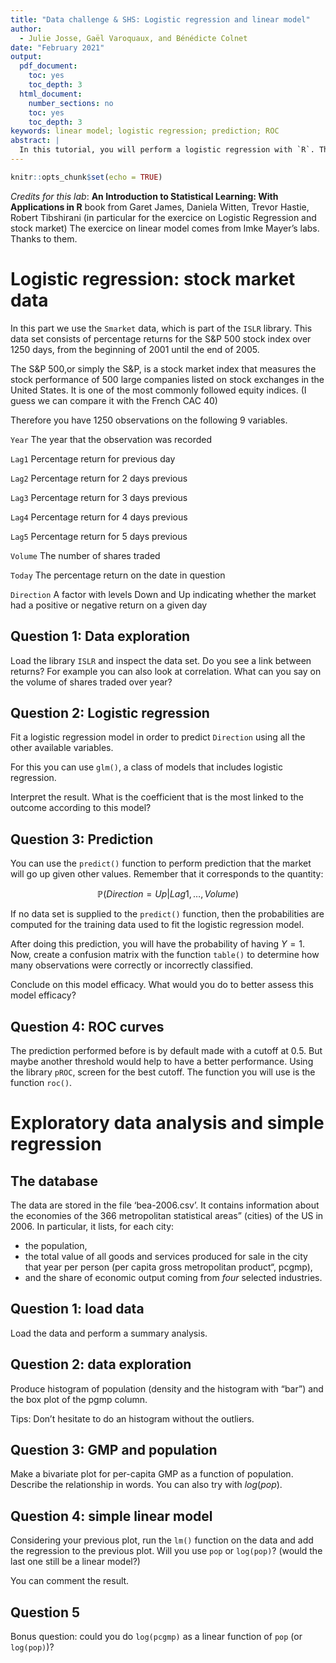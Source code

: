 ```yaml
---
title: "Data challenge & SHS: Logistic regression and linear model"
author:
  - Julie Josse, Gaël Varoquaux, and Bénédicte Colnet
date: "February 2021"
output:
  pdf_document:
    toc: yes
    toc_depth: 3
  html_document:
    number_sections: no
    toc: yes
    toc_depth: 3
keywords: linear model; logistic regression; prediction; ROC
abstract: |
  In this tutorial, you will perform a logistic regression with `R`. This is the first exercice and we will do it together in class. At the end you can find an exercice with a simple linear regression you should be able to do alone at home (solutions will be given later).
---
```




```r
knitr::opts_chunk$set(echo = TRUE)
```

 *Credits for this lab*: **An Introduction to Statistical Learning: With Applications in R** book from Garet James, Daniela Witten, Trevor Hastie, Robert Tibshirani (in particular for the exercice on Logistic Regression and stock market)
 The exercice on linear model comes from Imke Mayer's labs. Thanks to them.


# Logistic regression: stock market data

In this part we use the `Smarket` data, which is part of the `ISLR` library. This data set consists of percentage returns for the S&P 500 stock index over 1250 days, from the beginning of 2001 until the end of 2005.


The S&P 500,or simply the S&P, is a stock market index that measures the stock performance of 500 large companies listed on stock exchanges in the United States. It is one of the most commonly followed equity indices. (I guess we can compare it with the French CAC 40)

Therefore you have 1250 observations on the following 9 variables.

`Year`
The year that the observation was recorded

`Lag1`
Percentage return for previous day

`Lag2`
Percentage return for 2 days previous

`Lag3`
Percentage return for 3 days previous

`Lag4`
Percentage return for 4 days previous

`Lag5`
Percentage return for 5 days previous

`Volume`
The number of shares traded

`Today`
The percentage return on the date in question

`Direction`
A factor with levels Down and Up indicating whether the market had a positive or negative return on a given day


## Question 1: Data exploration

Load the library `ISLR` and inspect the data set. Do you see a link between returns? For example you can also look at correlation.
What can you say on the volume of shares traded over year?


## Question 2: Logistic regression

Fit a logistic regression model in order to predict `Direction` using all the other available variables. 


For this you can use `glm()`, a class of models that includes logistic regression.

Interpret the result. What is the coefficient that is the most linked to the outcome according to this model?

## Question 3: Prediction

You can use the `predict()` function to perform prediction that the market will go up given other values. Remember that it corresponds to the quantity:

$$\mathbb{P}(Direction = Up | Lag1, \dots, Volume)$$

If no data set is supplied to the `predict()` function, then the probabilities are computed for the training data used to fit the logistic regression model.

After doing this prediction, you will have the probability of having $Y=1$. Now, create a confusion matrix with the function `table()` to determine how many observations were correctly or incorrectly classified. 

Conclude on this model efficacy.
What would you do to better assess this model efficacy?


## Question 4: ROC curves

The prediction performed before is by default made with a cutoff at 0.5. But maybe another threshold would help to have a better performance. Using the library `pROC`, screen for the best cutoff. The function you will use is the function `roc()`.

# Exploratory data analysis and  simple regression

## The database

The data are stored in the file 'bea-2006.csv'. It contains information about the economies of the 366 metropolitan statistical areas" (cities) of the US in 2006. In particular, it lists, for each city:

- the population, 
- the total value of all goods and services produced for sale in the city that year per person (per capita gross metropolitan product“, pcgmp),
- and the share of economic output coming from *four* selected industries.

## Question 1: load data

Load the data and perform a summary analysis.

## Question 2: data exploration

Produce histogram of population (density and the histogram with "bar") and the box plot of the pgmp column.

Tips: Don't hesitate to do an histogram without the outliers.


## Question 3: GMP and population

Make a bivariate plot for per-capita GMP as a function of population. Describe the relationship in words. You can also try with $log(pop)$.


## Question 4: simple linear model

Considering your previous plot, run the `lm()` function on the data and add the regression to the previous plot. Will you use `pop` or `log(pop)`? (would the last one still be a linear model?) 

You can comment the result.



## Question 5

Bonus question: could you do `log(pcgmp)` as a linear function of `pop` (or `log(pop)`)?



